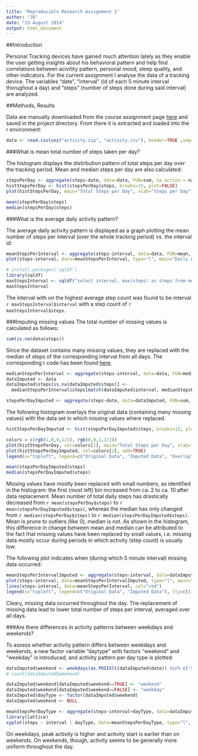 ```yaml
---
title: "Reproducible Research Assignment 1"
author: "JB"
date: "13 August 2014"
output: html_document
---
```

##Introduction

Personal Tracking devices have gained much attention lately as they enable the user getting insights about his behavioral pattern and help find correlations between acivitity pattern, personal mood, sleep quality, and other indicators. For the current assignment I analyse the data of a tracking device. The variables "date", "interval" (id of each 5 minute interval thorughout a day) and "steps" (number of steps done during said interval) are analyzed. 

##Methods, Results

Data are manually downloaded from the course assignment page [here](https://d396qusza40orc.cloudfront.net/repdata%2Fdata%2Factivity.zip) and saved in the project directory. From there it is extracted and loaded into the r environment:

```r
data <- read.csv(unz("activity.zip", "activity.csv"), header=TRUE ,sep=",")
```

###What is mean total number of steps taken per day?

The histogram displays the distirbution pattern of total steps per day over the tracking period. Mean and median steps per day are also calculated:

```r
stepsPerDay <- aggregate(steps~date, data=data, FUN=sum, na.action = na.omit)
histStepsPerDay <- hist(stepsPerDay$steps, breaks=15, plot=FALSE)
plot(histStepsPerDay, main="Total Steps per Day", xlab="Steps per Day")

mean(stepsPerDay$steps)
median(stepsPerDay$steps)
```


###What is the average daily activity pattern?

The average daily activity pattern is displayed as a graph plotting the mean number of steps per interval (over the whole tracking period) vs. the interval id: 
```r
meanStepsPerInterval <- aggregate(steps~interval, data=data, FUN=mean, na.action = na.omit)
plot(steps~interval, data=meanStepsPerInterval, type="l", main="Daily Activity Pattern", ylab="Mean of Steps per Interval over all days", xlab="ID of daily 5-minute interval")

```

```r
# install.packages('sqldf')
library(sqldf)
maxStepsInterval <- sqldf("select interval, max(steps) as steps from meanStepsPerInterval")
maxStepsInterval
```
The interval with on the highest average step count was found to be interval `r maxStepsInterval$interval` with a step count of `r maxStepsInterval$steps`.

###Imputing missing values
The total number of missing values is calculated as follows: 
```r
sum(is.na(data$steps))
```

Since the dataset contains many missing values, they are replaced with the median of steps of the corresponding interval from all days. The corresponding r code has been found [here](http://stackoverflow.com/questions/11971876/how-to-fill-na-with-median).

```r
medianStepsPerInterval <- aggregate(steps~interval, data=data, FUN=median, na.action = na.omit)
dataImputed <- data
dataImputed$steps[is.na(dataImputed$steps)] <- 
  medianStepsPerInterval$steps[match(dataImputed$interval, medianStepsPerInterval$interval)][is.na(dataImputed$steps)]

stepsPerDayImputed <- aggregate(steps~date, data=dataImputed, FUN=sum, na.action = na.omit)
```

The following histogram overlays the original data (containing many missing values) with the data set in which missing values where replaced. 

```r
histStepsPerDayImputed <- hist(stepsPerDayImputed$steps, breaks=15, plot=FALSE)

colors = c(rgb(1,0,0,1/2), rgb(0,0,1,1/2))
plot(histStepsPerDay, col=colors[1], main="Total Steps per Day", xlab="Steps per Day")
plot(histStepsPerDayImputed, col=colors[2], add=TRUE)
legend(x="topleft", legend=c("Original Data", "Imputed Data", "Overlay"), pch=15, col=append(colors, rgb(1,0,1,1/2)))

mean(stepsPerDayImputed$steps)
median(stepsPerDayImputed$steps)
```


Missing values have mostly been replaced with small numbers, as identified in the histogram: the first (most left) bin increased from ca. 2 to ca. 10 after data replacement. Mean number of total daily steps has drastically decreased from `r mean(stepsPerDay$steps)` to `r mean(stepsPerDayImputed$steps)`, whereas the median has only changed from `r median(stepsPerDay$steps)` to `r median(stepsPerDayImputed$steps)`. Mean is prune to outliers (like 0), median is not. As shown in the histogram, this difference in change between mean and median can be attributed to the fact that missing values have been replaced by small values, i.e. missing data mostly occur during periods in which activity (step count) is usually low. 


The following plot indicates when (during which 5 minute interval) missing data occurred: 
```r
meanStepsPerIntervalImputed <- aggregate(steps~interval, data=dataImputed, FUN=mean, na.action = na.omit)
plot(steps~interval, data=meanStepsPerIntervalImputed, type="l", main="Daily Activity Pattern (Imputed Data)", ylab="Mean of Steps per Interval over all days", xlab="ID of daily 5-minute interval", col="blue")
lines(steps~interval, data=meanStepsPerInterval, col="red")
legend(x="topleft", legend=c("Original Data", "Imputed Data"), lty=c(1,1), col=c("red", "blue"))
```

Cleary, missing data occurred throughout the day. The replacement of missing data lead to lower total number of steps per interval, averaged over all days. 

###Are there differences in activity patterns between weekdays and weekends?

To assess whether activity pattern differs between weekdays and weekends, a new factor variable "daytype" with factors "weekend" and "weekday" is introduced, and activity pattern per day type is plotted: 

```r
dataImputed$weekend <- weekdays(as.POSIXlt(dataImputed$date)) %in% c('Sunday','Saturday', 'Samstag', 'Sonntag')
# count(dataImputed$weekend)

dataImputed$weekend[dataImputed$weekend==TRUE] <- "weekend"
dataImputed$weekend[dataImputed$weekend==FALSE] <- "weekday"
dataImputed$dayType <- factor(dataImputed$weekend)
dataImputed$weekend <- NULL

meanStepsPerDayType <- aggregate(steps~interval+dayType, data=dataImputed, FUN=mean)
library(lattice)
xyplot(steps ~ interval | dayType, data=meanStepsPerDayType, type="l", as.table=TRUE)

```


On weekdays, peak activity is higher and activity start is earlier than on weekends. On weekends, though, activity seems to be generally more uniform throughout the day. 



